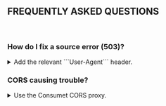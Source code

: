 ## FREQUENTLY ASKED QUESTIONS

<br />

### How do I fix a source error (503)?

<details>
  <summary>Add the relevant ```User-Agent``` header.</summary>
  Add the following header to your video player request:
  ```
  {'User-Agent': 'Mozilla/5.0 (Windows NT 10.0; Win64; x64) AppleWebKit/537.36 (KHTML, like Gecko) Chrome/83.0.4103.116 Safari/537.36'}
  ```
</details>

### CORS causing trouble?

<details>
  <summary>Use the Consumet CORS proxy.</summary>
  Append the source link for the media to `https://cors.consumet.stream/`, like so:
  ```
  https://cors.consumet.stream/<SOURCE_LINK>
  ```
</details>
